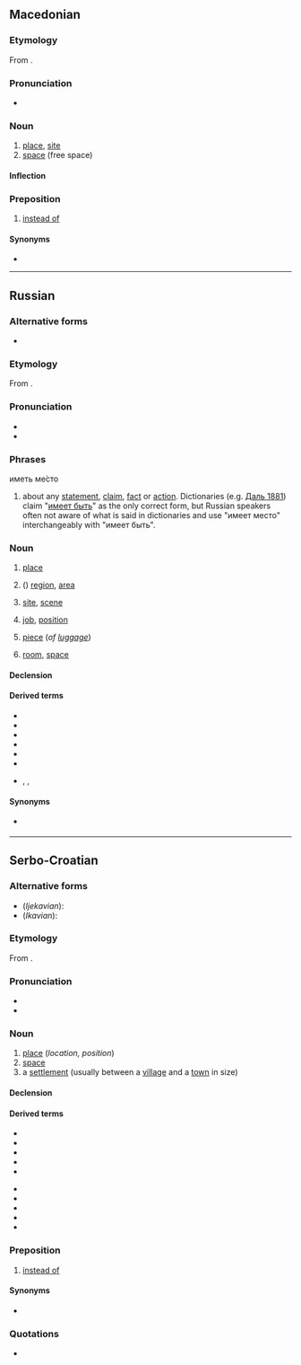 ==Macedonian==

===Etymology===
From {{inh|mk|sla-pro|*město}}.

===Pronunciation===
* {{IPA|/ˈmɛstɔ/|lang=mk}}

===Noun===
{{mk-noun|n|места}}

# [[place]], [[site]]
# [[space]] (free space)

====Inflection====
{{mk-decl-noun-n|мест}}

===Preposition===
{{head|mk|preposition}}

# [[instead of]]

====Synonyms====
* {{l|mk|наместо}}

----

==Russian==

===Alternative forms===
* {{l|ru|мѣ́сто}} {{ru-PRO}}

===Etymology===
From {{inh|ru|sla-pro|*město}}.

===Pronunciation===
* {{ru-IPA|ме́сто}}
* {{audio|Ru-место.ogg|Audio|lang=ru}}

===Phrases===
иметь ме́сто

# about any [[statement]], [[claim]], [[fact]] or [[action]]. Dictionaries (e.g. [[wikisource:ru:ТСД/Иметь|Даль 1881]]) claim "[[имеет быть]]" as the only correct form, but Russian speakers often not aware of what is said in dictionaries and use "имеет место" interchangeably with "имеет быть".
#: {{uxi|ru|[[иметь место]] (имеет место)|[[that is the case]]}}
#: {{uxi|ru|[[не име'''е'''т места]] (не имеет места)|[[that is not the case]]}}

===Noun===
{{ru-noun+|c|ме́сто}}

# [[place#English|place]]
#: {{uxi|ru|[[глухой|глухо́е]] ме́сто|[[backwoods]]}}
#: {{uxi|ru|[[задевать|заде́ть]] [[больной|больно́е]] ме́сто|[[cut to the quick]]}}
#: {{uxi|ru|[[знать]] [[свой|своё]] ме́сто|to know one’s place}}
#: {{uxi|ru|[[име́ть]] ме́сто|to take place, to [[happen]]; to [[exist]]}}
#: {{uxi|ru|[[меня́ться]] места́ми|[[switch]] places}}
#: {{uxi|ru|[[на]] [[ваш|ва́шем]] ме́сте|if I were you}}
#: {{uxi|ru|[[на]] места́х|at the [[local]] [[level]]; in the [[province|provinces]]}}
#: {{uxi|ru|[[общий|о́бщее]] ме́сто|[[banality]], [[platitude]]}}
#: {{uxi|ru|[[отхожий|отхо́жее]] ме́сто|[[outhouse]]}}
#: {{uxi|ru|[[посадочный|поса́дочное]] ме́сто|[[seat]], [[seating place]]}}
#: {{uxi|ru|[[присутственный|прису́тственное]] ме́сто|[[public]] [[office]] (in the Russian Empire)}}
#: {{uxi|ru|[[слабый|сла́бое]] ме́сто|[[weak]] [[spot]]}}
#: {{uxi|ru|[[тёплый|тёплое]] ме́сто|[[gravy train]], [[soft job]]}}
# ({{g|p}}) [[region]], [[area]]
#: {{ux|ru|[[вы|Вы]] [[бывать|быва́ли]] [[когда́-либо]] [[в]] [[этот|э́тих]] места́х?|Have you ever been in these parts?}}
# [[site#English|site]], [[scene]]
#: {{uxi|ru|ме́сто [[битва|би́твы]]|battle site}}
# [[job]], [[position]]
#: {{ux|ru|[[я|Я]] [[на]] [[этот|э́том]] ме́сте [[проработать|прорабо́тал]] [[два́дцать]] [[лето|лет]].|I’ve been at this job for twenty years.}}
# [[piece]] (''of [[luggage]]'')
#: {{ux|ru|[[сколько|Ско́лько]] [[у]] [[вы|Вас]] мест?|How many pieces of luggage do you have?}}
# [[room#English|room]], [[space]]
#: {{ux|ru|[[на|На]] [[ещё]] [[оди́н]] [[сувени́р]] [[в]] [[чемодан|чемодане]] [[про́сто]] [[не]] [[хватить|хвати́ло]] [[место|места]].|There was simply no room for another souvenir in the suitcase.}}

====Declension====
{{ru-noun-table|c|ме́сто}}

====Derived terms====
* {{l|ru|вместимость}}
* {{l|ru|местами}}
* {{l|ru|ме́стный}}
* {{l|ru|ме́стность}}
* {{l|ru|местоиме́ние}}
* {{l|ru|наме́стник}}
* {{l|ru|помеща́ть|g=impf}}, {{l|ru|помести́ть|g=impf}},

====Synonyms====
* {{sense|region}} {{l|ru|край}}

----

==Serbo-Croatian==

===Alternative forms===
* (''Ijekavian''): {{l|sh|sc=Cyrl|мје̏сто}}
* (''Ikavian''): {{l|sh|mȉsto}}

===Etymology===
From {{inh|sh|sla-pro|*město}}.

===Pronunciation===
* {{IPA|/mêsto/|lang=sh}}
* {{hyphenation|ме|сто|lang=sh}}

===Noun===
{{sh-noun|g=n|head=ме̏сто}}

# [[place]] (''location, position'')
# [[space]]
# a [[settlement]] (usually between a [[village]] and a [[town]] in size)

====Declension====
{{sh-decl-noun|sc=Cyrl
|место|места
|места|ме̑ста̄
|месту|местима
|место|места
|место|места
|месту|местима
|местом|местима
}}

====Derived terms====
{{top2}}
* {{l|sh|sc=Cyrl|ме̏снӣ}}
* {{l|sh|sc=Cyrl|ме̏сно}}
* {{l|sh|sc=Cyrl|места́нце}}
* {{l|sh|sc=Cyrl|места̀рина}}
* {{l|sh|sc=Cyrl|места́шце}}
{{mid2}}
* {{l|sh|sc=Cyrl|мѐстимице̄}}
* {{l|sh|sc=Cyrl|мѐстимичан}}
* {{l|sh|sc=Cyrl|мѐстимично}}
* {{l|sh|sc=Cyrl|ме̏стопӣс}}
* {{l|sh|sc=Cyrl|место̀вина}}
{{bottom}}

===Preposition===
{{sh-preposition|head=ме̏сто}} {{qualifier|+ [[genitive case]]}}

# [[instead of]]

====Synonyms====
* {{l|sh|sc=Cyrl|у̀место}}

===Quotations===
* {{seeCites|mesto|lang=sh}}